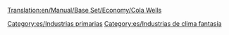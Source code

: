 [[Translation:en/Manual/Base Set/Economy/Cola Wells]]

{{es/Industrias| nombre = Pozos de cola
| imagen = ColaWells.png
| climas = [[es/Fantasía|Fantasía]]
| acepta = Nada
| produce= [[es/Manual/Base Set/Economy/Cola|Cola]]
| notas  = No existe en otros [[es/clima|climas]]
}}


[[Category:es/Industrias primarias]]
[[Category:es/Industrias de clima fantasía]]